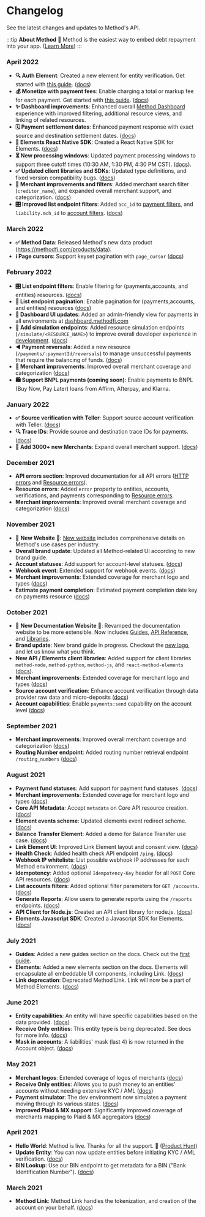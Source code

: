 # Changelog

See the latest changes and updates to Method's API.

:::tip **About Method**
🚀 Method is the easiest way to embed debt repayment into your app. ([Learn More](https://methodfi.com))
:::

### April 2022
* **🔍 Auth Element**: Created a new element for entity verification. Get started with
[this guide](/guides/quick-start/retrieve-an-entitys-debts). ([docs](/api/elements/auth/intro))
* **💰 Monetize with payment fees**: Enable charging  a total or markup fee for each
payment. Get started with [this guide](/guides/payments/monetize-with-payment-fees). ([docs](/api/core/payments/object#payment-fee-types))
* **✨ Dashboard improvements**: Enhanced overall [Method Dashboard](https://dashboard.methodfi.com/) experience
with improved filtering, additional resource views, and linking of related resources.
* **🗓️ Payment settlement dates**: Enhanced payment response with
exact source and destination settlement dates. ([docs](/api/core/payments/object#attributes))
* **📱 Elements React Native SDK**: Created a React Native SDK for Elements. ([docs](/libraries#elements-client-libraries))
* **⏳ New processing windows**: Updated payment processing windows to support three
cutoff times (10:30 AM, 1:30 PM, 4:30 PM CST). ([docs](/api/core/payments/object#cutoff-time)).
* **✅ Updated client libraries and SDKs**: Updated type definitions, and fixed version
compatibility bugs. ([docs](/libraries))
* **🏬 Merchant improvements and filters**: Added merchant search filter (`creditor_name`), and
expanded overall merchant support, and categorization. ([docs](/api/core/merchants/object))
* **🎛 Improved list endpoint filters**: Added `acc_id` to [payment filters](/api/core/payments/list#parameters), and `liability.mch_id`
to [account filters](/api/core/accounts/list#parameters). ([docs](/api/filtering#resources-with-supported-filters))


### March 2022
* **✅ Method Data**: Released Method's new data product (https://methodfi.com/products/data).
* **ℹ️ Page cursors**: Support keyset pagination with `page_cursor` ([docs](/api/pagination#parameters))


### February 2022
* **🎛 List endpoint filters**: Enable filtering for (payments,accounts, and entities) resources. ([docs](/api/filtering))
* **📄 List endpoint pagination**: Enable pagination for (payments,accounts, and entities) resources ([docs](/api/pagination))
* **💅 Dashboard UI updates**: Added an admin-friendly view for payments in all environments at [dashboard.methodfi.com](https://dashboard.methodfi.com/)
* **🤖 Add simulation endpoints**: Added resource simulation endpoints (`/simulate/<RESOURCE_NAME>`) to
improve overall developer experience in [development](/api/environments#development). ([docs](/api/simulate/overview))
* **◀️ Payment reversals**: Added a new resource (`/payments/:paymentId/reversals`) to manage unsuccessful payments
that require the balancing of funds. ([docs](/api/core/payments/reversals/object))
* **🏬 Merchant improvements**: Improved overall merchant coverage and categorization ([docs](/api/core/merchants/object))
* **🛍 Support BNPL payments (coming soon)**: Enable payments to BNPL (Buy Now, Pay Later) loans
from Affirm, Afterpay, and Klarna.

### January 2022
* **✅  Source verification with Teller**: Support source account verification with Teller. ([docs](/api/core/accounts/ach-verification/create-teller))
* **🔍 Trace IDs**: Provide source and destination trace IDs for payments. ([docs](/api/core/payments/object#attributes))
* **🚀 Add 3000+ new Merchants**: Expand overall merchant support. ([docs](/api/core/merchants/object))

### December 2021
* **API errors section**: Improved documentation for all API errors ([HTTP errors](/api/errors/http) and [Resource errors](/api/errors/resource)).
* **Resource errors**: Added `error` property to entities, accounts, verifications, and payments corresponding
to [Resource errors](/api/errors/resource).
* **Merchant improvements**: Improved overall merchant coverage and categorization ([docs](/api/core/merchants/object))

### November 2021
* 🎉 **New Website** 🎉: [New website](https://methodfi.com) includes comprehensive details on Method's
use cases per industry.
* **Overall brand update**: Updated all Method-related UI according to new brand guide.
* **Account statuses**: Add support for account-level statuses. ([docs](/api/core/accounts/object#account-statuses))
* **Webhook event**: Extended support for webhook events. ([docs](/api/core/webhooks/object#events))
* **Merchant improvements**: Extended coverage for merchant logo and types ([docs](/api/core/merchants/object))
* **Estimate payment completion**: Estimated payment completion date key on payments resource ([docs](/api/core/payments/object))

### October 2021
* 🎉 **New Documentation Website** 🎉: Revamped the documentation website to be more
extensible. Now includes [Guides](/guides), [API Reference](/api), and [Libraries](/libraries).
* **Brand update**: New brand guide in progress. Checkout
the [new logo](https://static.methodfi.com/assets/brand-logo-v2.png), and let us know what you think.
* **New API / Elements client libraries**: Added support for client libraries `method-node`, `method-python`,
`method-js`, and `react-method-elements` ([docs](/libraries)).
* **Merchant improvements**: Extended coverage for merchant logo and types ([docs](/api/core/merchants/object))
* **Source account verification**: Enhance account verification through data provider
raw data and micro-deposits ([docs](/api/core/accounts/ach-verification/object))
* **Account capabilities**: Enable `payments:send` capability on the
account level ([docs](/api/core/accounts/object#account-capabilities))

### September 2021
* **Merchant improvements**: Improved overall merchant coverage and categorization ([docs](/api/core/merchants/object))
* **Routing Number endpoint**: Added routing number retrieval endpoint `/routing_numbers` ([docs](/api/utils/routing-numbers/retrieve))

### August 2021
* **Payment fund statuses**: Add support for payment fund statuses. ([docs](/api/core/payments/object))
* **Merchant improvements**: Extended coverage for merchant logo and types ([docs](/api/core/merchants/object))
* **Core API Metadata**: Accept `metadata` on Core API resource creation. ([docs](/api/metadata))
* **Element events scheme**: Updated elements event redirect scheme. ([docs](/api/elements/events))
* **Balance Transfer Element**: Added a demo for Balance Transfer use case. ([docs](/api/elements/balance-transfer/intro))
* **Link Element UI**: Improved Link Element layout and consent view. ([docs](/api/elements/link/intro))
* **Health Check**: Added health check API endpoint `/ping`. ([docs](/api/healthcheck))
* **Webhook IP whitelists**: List possible webhook IP addresses for each Method environment. ([docs](/api/core/webhooks/ip-whitelisting))
* **Idempotency**: Added optional `Idempotency-Key` header for all `POST` Core API resources. ([docs](/api/idempotency))
* **List accounts filters**: Added optional filter parameters for `GET /accounts`. ([docs](/api/core/accounts/list))
* **Generate Reports**: Allow users to generate reports using the `/reports` endpoints. ([docs](/api/core/reports/object))
* **API Client for Node.js**: Created an API client library for node.js. ([docs](/libraries#api-client-libraries))
* **Elements Javascript SDK**: Created a Javascript SDK for Elements. ([docs](/libraries#elements-client-libraries))

### July 2021

* **Guides**: Added a new guides section on the docs. Check out the [first guide](/guides/integrations/using-plaid).
* **Elements**: Added a new elements section on the docs. Elements will encapsulate all embeddable UI components, including Link. ([docs](/api/elements/intro))
* **Link deprecation**: Deprecated Method Link. Link will now be a part of Method Elements. ([docs](/api/elements/intro))

### June 2021

* **Entity capabilities**: An entity will have specific capabilities based on the data provided. ([docs](/api/core/entities/object#entity-capabilities))
* **Receive Only entities**: This entity type is being deprecated. See docs for more info. ([docs](/api/core/entities/object#entity-capabilities))
* **Mask in accounts**: A liabilities' mask (last 4) is now returned in the Account object. ([docs](/api/core/accounts/object))

### May 2021

* **Merchant logos**: Extended coverage of logos of merchants ([docs](/api/core/merchants/object))
* **Receive Only entities**: Allows you to push money to an entities' accounts without needing extensive KYC / AML ([docs](/api/core/entities/create-receive-only))
* **Payment simulator**: The dev environment now simulates a payment moving through its various states. ([docs](/api/environments))
* **Improved Plaid & MX support**: Significantly improved coverage of merchants mapping to Plaid & MX aggregators ([docs](/api/core/merchants/list))

### April 2021

* **Hello World**: Method is live. Thanks for all the support. 🚀 ([Product Hunt](https://www.producthunt.com/posts/method-financial))
* **Update Entity**: You can now update entities before initiating KYC / AML verification. ([docs](/api/core/entities/update))
* **BIN Lookup**: Use our BIN endpoint to get metadata for a BIN ("Bank Identification Number"). ([docs](/api/utils/bins/object))

### March 2021
* **Method Link**: Method Link handles the tokenization, and creation of the account on your behalf. ([docs](/api/link/intro))

